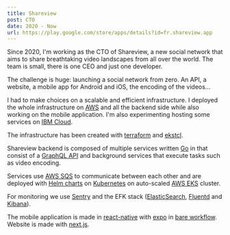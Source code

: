 ```yaml
---
title: Shareview
post: CTO
date: 2020 - Now
url: https://play.google.com/store/apps/details?id=fr.shareview.app
---
```


Since 2020, I'm working as the CTO of Shareview, a new social network that aims to share breathtaking video landscapes from all over the world.
The team is small, there is one CEO and just one developer.

The challenge is huge: launching a social network from zero. An API, a website, a mobile app for Android and iOS, the encoding of the videos...

I had to make choices on a scalable and efficient infrastructure. I deployed the whole infrastructure on [AWS](https://aws.amazon.com/) and all the backend
side while also working on the mobile application. I'm also experimenting hosting some services on [IBM Cloud](https://cloud.ibm.com/).

The infrastructure has been created with [terraform](https://www.terraform.io/) and [ekstcl](https://eksctl.io/).

Shareview backend is composed of multiple services written [Go](https://golang.org/) in that consist of a [GraphQL API](https://graphql.org/) and background services that execute
tasks such as video encoding.

Services use [AWS SQS](https://aws.amazon.com/sqs/) to communicate between each other and are
deployed with [Helm charts](https://helm.sh/) on [Kubernetes](https://kubernetes.io/) on auto-scaled
[AWS EKS](https://aws.amazon.com/eks/) cluster.

For monitoring we use [Sentry](https://sentry.io/welcome/) and the EFK stack ([ElasticSearch](https://www.elastic.co/elasticsearch/),
[Fluentd](https://www.fluentd.org/architecture) and [Kibana](https://www.elastic.co/guide/en/kibana/current/introduction.html)).

The mobile application is made in [react-native](https://reactnative.dev/) with [expo](https://expo.io/) in
[bare workflow](https://docs.expo.io/introduction/managed-vs-bare/#bare-workflow). Website is made with [next.js](https://nextjs.org/).
